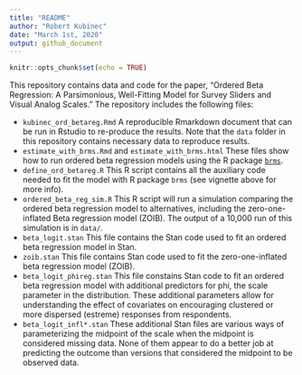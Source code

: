 ```yaml
---
title: "README"
author: "Robert Kubinec"
date: "March 1st, 2020"
output: github_document
---
```


```r
knitr::opts_chunk$set(echo = TRUE)
```

This repository contains data and code for the paper, "Ordered Beta Regression: A Parsimonious, Well-Fitting Model for Survey Sliders and Visual Analog Scales." The repository includes the following files:

- `kubinec_ord_betareg.Rmd` A reproducible Rmarkdown document that can be run in Rstudio to re-produce the results. Note that the `data` folder in this repository contains necessary data to reproduce results.
- `estimate_with_brms.Rmd` and `estimate_with_brms.html` These files show how to run ordered beta regression models using the R package [`brms`](https://cran.r-project.org/web/packages/brms/vignettes/brms_overview.pdf).
- `define_ord_betareg.R` This R script contains all the auxiliary code needed to fit the model with R package `brms` (see vignette above for more info).
- `ordered_beta_reg_sim.R` This R script will run a simulation comparing the ordered beta regression model to alternatives, including the zero-one-inflated Beta regression model (ZOIB). The output of a 10,000 run of this simulation is in `data/`.
- `beta_logit.stan` This file contains the Stan code used to fit an ordered beta regression model in Stan.
- `zoib.stan` This file contains Stan code used to fit the zero-one-inflated beta regression model (ZOIB).
- `beta_logit_phireg.stan` This file constains Stan code to fit an ordered beta regression model with additional predictors for phi, the scale parameter in the distribution. These additional parameters allow for understanding the effect of covariates on encouraging clustered or more dispersed (estreme) responses from respondents.
- `beta_logit_infl*.stan` These additional Stan files are various ways of parameterizing the midpoint of the scale when the midpoint is considered missing data. None of them appear to do a better job at predicting the outcome than versions that considered the midpoint to be observed data.